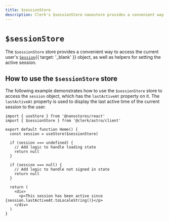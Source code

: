```yaml
---
title: $sessionStore
description: Clerk's $sessionStore nanostore provides a convenient way to access the current user Session object, as well as helpers to set the active session.
---
```


# `$sessionStore`

The `$sessionStore` store provides a convenient way to access the current user's [`Session`](/docs/references/javascript/session){{ target: '_blank' }} object, as well as helpers for setting the active session.

## How to use the `$sessionStore` store

The following example demonstrates how to use the `$sessionStore` store to access the `session` object, which has the `lastActiveAt` property on it. The `lastActiveAt` property is used to display the last active time of the current session to the user.

```tsx {{ filename: 'session.tsx' }}
import { useStore } from '@nanostores/react'
import { $sessionStore } from '@clerk/astro/client'

export default function Home() {
  const session = useStore($sessionStore)

  if (session === undefined) {
    // Add logic to handle loading state
    return null
  }

  if (session === null) {
    // Add logic to handle not signed in state
    return null
  }

  return (
    <div>
      <p>This session has been active since {session.lastActiveAt.toLocaleString()}</p>
    </div>
  )
}
```
